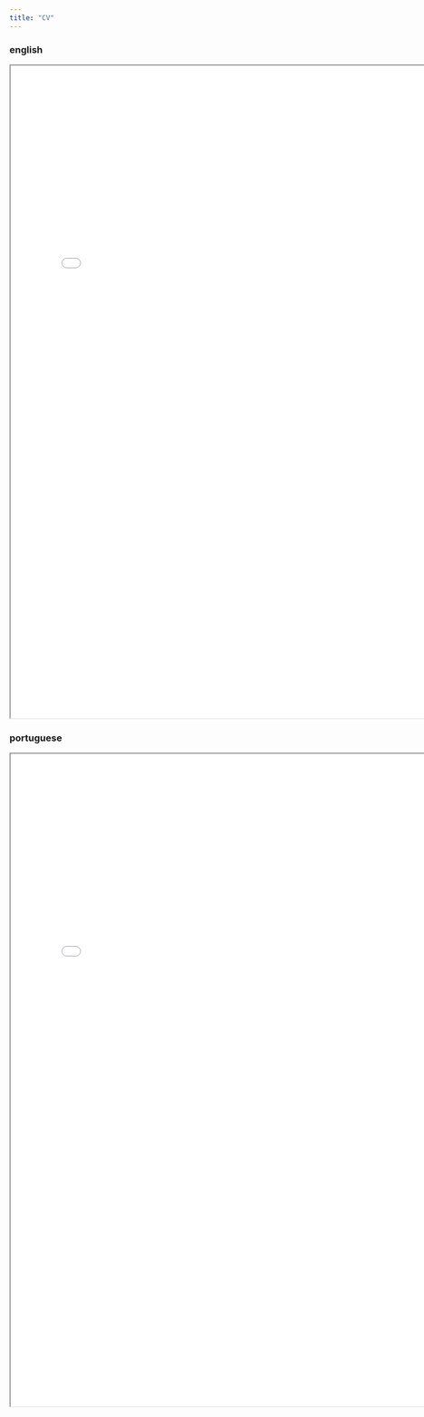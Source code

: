 ```yaml
---
title: "CV"
---
```


### english

<iframe width="780" height="1150" src="/cv/cv_english.pdf"></iframe>


### portuguese

<iframe width="780" height="1150" src="/cv/cv_portuguese.pdf"></iframe>